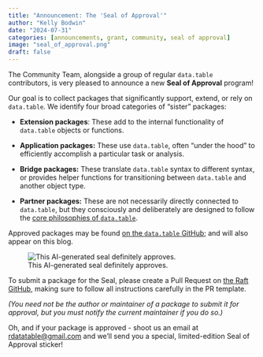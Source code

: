 ```yaml
---
title: "Announcement: The 'Seal of Approval'"
author: "Kelly Bodwin"
date: "2024-07-31"
categories: [announcements, grant, community, seal of approval]
image: "seal_of_approval.png"
draft: false
---
```


The Community Team, alongside a group of regular `data.table` contributors, is very pleased to announce a new **Seal of Approval** program!

Our goal is to collect packages that significantly support, extend, or rely on `data.table`.  We identify four broad categories of "sister" packages:

* **Extension packages**: These add to the internal functionality of `data.table` objects or functions.

* **Application packages:** These use `data.table`, often "under the hood" to efficiently accomplish a particular task or analysis.

* **Bridge packages:** These translate `data.table` syntax to different syntax, or provides helper functions for transitioning between `data.table` and another object type.

* **Partner packages:** These are not necessarily directly connected to `data.table`, but they consciously and deliberately are designed to follow the [core philosophies of `data.table`](https://github.com/Rdatatable/data.table/blob/master/GOVERNANCE.md).

Approved packages may be found [on the `data.table` GitHub](https://github.com/Rdatatable/data.table/blob/master/Seal_of_Approval.md); and will also appear on this blog.

![This AI-generated seal definitely approves.](seal_of_approval_2.png)

To submit a package for the Seal, please create a Pull Request on [the Raft GitHub](https://github.com/rdatatable-community/The-Raft), making sure to follow all instructions carefully in the PR template.  

*(You need not be the author or maintainer of a package to submit it for approval, but you must notify the current maintainer if you do so.)*

Oh, and if your package is approved - shoot us an email at [rdatatable@gmail.com](mailto:rdatatable@gmail.com) and we'll send you a special, limited-edition Seal of Approval sticker!


